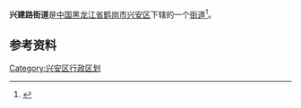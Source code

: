{{中国乡级行政区
| 行政区全称 = 兴建路街道
| 上级行政区 = [[黑龙江省|黑龙江省]][[鹤岗市|鹤岗市]][[兴安区|兴安区]]
| 行政区类别 = [[街道|街道]]
| LowerDivisions = 4个社区
| 行政区划代码 = 230405002
| 总面积 = 
| 户籍人口 = 
| 常住人口 = 
| 行政区划 = 
| 官方网站 =
| 邮政编码 =154100
| 毗邻行政区 =
}}

'''兴建路街道'''是[[中国|中国]][[黑龙江省|黑龙江省]][[鹤岗市|鹤岗市]][[兴安区|兴安区]]下辖的一个[[街道|街道]]<ref>{{Cite web |url=http://www.chinaquhua.cn/heilongjiang/ |title=兴建路街道 |accessdate=2011-08-26 |archive-date=2011-08-22 |archive-url=https://web.archive.org/web/20110822123644/http://www.chinaquhua.cn/heilongjiang/ |dead-url=yes }}</ref>。

==参考资料==
{{reflist}}

{{兴安区行政区划}}

[[Category:兴安区行政区划|Category:兴安区行政区划]]